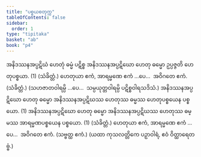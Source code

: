 ```yaml
---
title: "ပစ္စယစတုက္က"
tableOfContents: false
sidebar:
  order: 1
type: "tipitaka"
basket: "ab"
book: "p4"
---
```



<DynamicBreadcrumb />

<Division number="237" book="p4" e="ch" v="39" p="550">

<Paragraph number="899" book="p4">
အနိဒဿနအပ္ပဋိဃံ ဟေတုံ ဓမ္မံ ပဋိစ္စ အနိဒဿနအပ္ပဋိဃော ဟေတု ဓမ္မော ဥပ္ပဇ္ဇတိ ဟေတုပစ္စယာ. (1) (သံခိတ္တံ.)
</Paragraph>

<Paragraph number="900" book="p4">
ဟေတုယာ ဧကံ, အာရမ္မဏေ ဧကံ …ပေ…  အဝိဂတေ ဧကံ. (သံခိတ္တံ.)
</Paragraph>

<Paragraph number="901" book="p4">
(သဟဇာတဝါရမ္ပိ …ပေ…  သမ္ပယုတ္တဝါရမ္ပိ ပဋိစ္စဝါရသဒိသံ.)
</Paragraph>

</Division>
<Division number="238" book="p4" e="ch" v="39" p="550">

<Paragraph number="902" book="p4">
အနိဒဿနအပ္ပဋိဃော ဟေတု ဓမ္မော အနိဒဿနအပ္ပဋိဃဿ ဟေတုဿ ဓမ္မဿ ဟေတုပစ္စယေန ပစ္စယော. (1)
</Paragraph>

<Paragraph number="903" book="p4">
အနိဒဿနအပ္ပဋိဃော ဟေတု ဓမ္မော အနိဒဿနအပ္ပဋိဃဿ ဟေတုဿ ဓမ္မဿ အာရမ္မဏပစ္စယေန ပစ္စယော. (1) (သံခိတ္တံ.)
</Paragraph>

<Paragraph number="904" book="p4">
ဟေတုယာ ဧကံ, အာရမ္မဏေ ဧကံ …ပေ…  အဝိဂတေ ဧကံ. (သဗ္ဗတ္ထ ဧကံ.)
</Paragraph>

<Paragraph number="905" book="p4">
(ယထာ ကုသလတ္တိကေ ပဉှာဝါရံ, ဧဝံ ဝိတ္ထာရေတဗ္ဗံ.)
</Paragraph>
</Division>